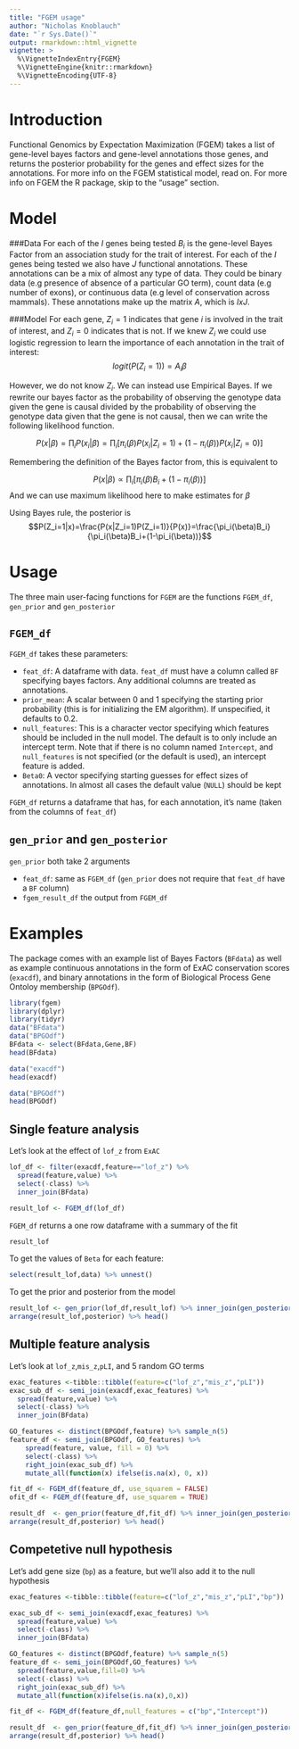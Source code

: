 ```yaml
---
title: "FGEM usage"
author: "Nicholas Knoblauch"
date: "`r Sys.Date()`"
output: rmarkdown::html_vignette
vignette: >
  %\VignetteIndexEntry{FGEM}
  %\VignetteEngine{knitr::rmarkdown}
  %\VignetteEncoding{UTF-8}
---
```


# Introduction

Functional Genomics by Expectation Maximization (FGEM) takes a list of gene-level bayes factors and gene-level annotations those genes, and returns the posterior probability for the genes and effect sizes for the  annotations. For more info on the FGEM statistical model, read on.  For more info on FGEM the R package, skip to the "usage" section.

# Model

###Data
  For each of the $I$ genes being tested $B_i$ is the gene-level Bayes Factor from an association study for the trait of interest. For each of the $I$ genes being tested we also have $J$ functional annotations.  These annotations can be a mix of almost any type of data.  They could be binary data (e.g presence of absence of a particular GO term), count data (e.g number of exons), or continuous data (e.g level of conservation across mammals).  These annotations make up the matrix $A$, which is $IxJ$.  
  
###Model
  For each gene, $Z_i=1$ indicates that gene $i$ is involved in the trait of interest, and $Z_i=0$ indicates that is not.  If we knew $Z_i$ we could use logistic regression to learn the importance of each annotation in the trait of interest:
  $$logit(P(Z_i=1))=A_i\beta$$

However, we do not know $Z_i$.  We can instead use Empirical Bayes.  If we rewrite our bayes factor as the probability of observing the genotype data given the gene is causal divided by the probability of observing the genotype data given that the gene is not causal, then we can write the following likelihood function.

$$ P(x|\beta)=\prod_iP(x_i|\beta)=\prod_i [\pi_i(\beta)P(x_i|Z_i=1)+(1-\pi_i(\beta))P(x_i|Z_i=0)]$$

Remembering the definition of the Bayes factor from, this is equivalent to 

$$P(x|\beta) \propto \prod_i[\pi_i(\beta)B_i+(1-\pi_i(\beta))]$$
And we can use maximum likelihood here to make estimates for $\beta$

Using Bayes rule, the posterior is 
$$P(Z_i=1|x)=\frac{P(x|Z_i=1)P(Z_i=1)}{P(x)}=\frac{\pi_i(\beta)B_i}{\pi_i(\beta)B_i+(1-\pi_i(\beta))}$$


# Usage

The three main user-facing functions for `FGEM` are the functions `FGEM_df`, `gen_prior` and `gen_posterior`

## `FGEM_df`

`FGEM_df` takes these parameters:

- `feat_df`:  A dataframe with data.  `feat_df` must have a column called `BF` specifying bayes factors. Any additional columns are treated as  annotations.
- `prior_mean`: A scalar between 0 and 1 specifying the starting prior probability (this is for initializing the EM algorithm). If unspecified, it defaults to 0.2.
- `null_features`:  This is a character vector specifying which features should be included in the null model. The default is to only include an intercept term.  Note that if there is no column named `Intercept`, and `null_features` is not specified (or the default is used), an intercept feature is added.
- `Beta0`: A vector specifying starting guesses for effect sizes of annotations.   In almost all cases the default value (`NULL`) should be kept

`FGEM_df` returns a dataframe that has, for each annotation, it's name (taken from the columns of `feat_df`)

## `gen_prior` and `gen_posterior`

`gen_prior` both take 2 arguments

- `feat_df`: same as `FGEM_df` (`gen_prior` does not require that `feat_df` have a `BF` column)
- `fgem_result_df` the output from `FGEM_df`




# Examples
The package comes with an example list of Bayes Factors (`BFdata`)  as well as example continuous annotations in the form of ExAC conservation scores (`exacdf`), and binary annotations in the form of Biological Process Gene Ontoloy membership (`BPGOdf`).


```r
library(fgem)
library(dplyr)
library(tidyr)
data("BFdata")
data("BPGOdf")
BFdata <- select(BFdata,Gene,BF)
head(BFdata)
```

```r
data("exacdf")
head(exacdf)
```

```r
data("BPGOdf")
head(BPGOdf)
```

## Single feature analysis

Let's look at the effect of `lof_z` from `ExAC`

```r
lof_df <- filter(exacdf,feature=="lof_z") %>% 
  spread(feature,value) %>% 
  select(-class) %>% 
  inner_join(BFdata)

result_lof <- FGEM_df(lof_df)

```
`FGEM_df` returns a one row dataframe with a summary  of the fit

```r
result_lof
```

To get the values of `Beta` for each feature:
```r
select(result_lof,data) %>% unnest()
```


To get the prior and posterior from the model 

```r
result_lof <- gen_prior(lof_df,result_lof) %>% inner_join(gen_posterior(lof_df,result_lof))
arrange(result_lof,posterior) %>% head()
```

## Multiple feature analysis

Let's look at `lof_z`,`mis_z`,`pLI`, and 5 random GO terms


```r
exac_features <-tibble::tibble(feature=c("lof_z","mis_z","pLI"))
exac_sub_df <- semi_join(exacdf,exac_features) %>% 
  spread(feature,value) %>% 
  select(-class) %>% 
  inner_join(BFdata)

GO_features <- distinct(BPGOdf,feature) %>% sample_n(5)
feature_df <- semi_join(BPGOdf, GO_features) %>%
    spread(feature, value, fill = 0) %>%
    select(-class) %>%
    right_join(exac_sub_df) %>%
    mutate_all(function(x) ifelse(is.na(x), 0, x))

fit_df <- FGEM_df(feature_df, use_squarem = FALSE)
ofit_df <- FGEM_df(feature_df, use_squarem = TRUE)

result_df  <- gen_prior(feature_df,fit_df) %>% inner_join(gen_posterior(feature_df,fit_df))
arrange(result_df,posterior) %>% head()
```



## Competetive null hypothesis

Let's add gene size (`bp`) as a feature, but we'll also add it to the null hypothesis

```r
exac_features <-tibble::tibble(feature=c("lof_z","mis_z","pLI","bp"))

exac_sub_df <- semi_join(exacdf,exac_features) %>% 
  spread(feature,value) %>% 
  select(-class) %>% 
  inner_join(BFdata)

GO_features <- distinct(BPGOdf,feature) %>% sample_n(5)
feature_df <- semi_join(BPGOdf,GO_features) %>% 
  spread(feature,value,fill=0) %>% 
  select(-class) %>% 
  right_join(exac_sub_df) %>% 
  mutate_all(function(x)ifelse(is.na(x),0,x))

fit_df <- FGEM_df(feature_df,null_features = c("bp","Intercept"))

result_df  <- gen_prior(feature_df,fit_df) %>% inner_join(gen_posterior(feature_df,fit_df))
arrange(result_df,posterior) %>% head()


```



